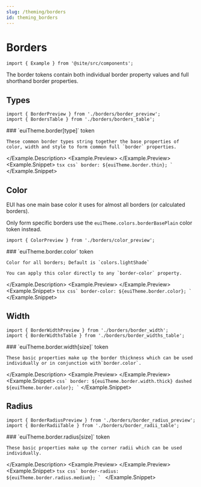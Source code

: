 ```yaml
---
slug: /theming/borders
id: theming_borders
---
```


# Borders

```mdx-code-block
import { Example } from '@site/src/components';
```

The border tokens contain both individual border property values and full shorthand border properties.

## Types

```mdx-code-block
import { BorderPreview } from './borders/border_preview';
import { BordersTable } from './borders/borders_table';
```

<Example>
  <Example.Description>
    ### `euiTheme.border[type]` <Badge color="hollow">token</Badge>

    These common border types string together the base properties of color, width and style to form common full `border` properties.
  </Example.Description>
  <Example.Preview>
    <BorderPreview />
  </Example.Preview>
  <Example.Snippet>
    ```tsx
    css`
      border: ${euiTheme.border.thin};
    `
    ```
  </Example.Snippet>
</Example>

<BordersTable />


## Color

EUI has one main base color it uses for almost all borders (or calculated borders).

Only form specific borders use the `euiTheme.colors.borderBasePlain` color token instead.

```mdx-code-block
import { ColorPreview } from './borders/color_preview';
```

<Example>
  <Example.Description>
    ### `euiTheme.border.color` <Badge color="hollow">token</Badge>

    Color for all borders; Default is `colors.lightShade`

    You can apply this color directly to any `border-color` property.
  </Example.Description>
  <Example.Preview>
    <ColorPreview />
  </Example.Preview>
  <Example.Snippet>
    ```tsx
    css`
      border-color: ${euiTheme.border.color};
    `
    ```
  </Example.Snippet>
</Example>

## Width

```mdx-code-block
import { BorderWidthPreview } from './borders/border_width';
import { BorderWidthsTable } from './borders/border_widths_table';
```

<Example>
  <Example.Description>
    ### `euiTheme.border.width[size]` token

    These basic properties make up the border thickness which can be used individually or in conjunction with`border.color`.
  </Example.Description>
  <Example.Preview>
    <BorderWidthPreview />
  </Example.Preview>
  <Example.Snippet>
    ```
    css`
      border: ${euiTheme.border.width.thick} dashed ${euiTheme.border.color};
    `
    ```
  </Example.Snippet>
</Example>

<BorderWidthsTable />

## Radius

```mdx-code-block
import { BorderRadiusPreview } from './borders/border_radius_preview';
import { BorderRadiiTable } from './borders/border_radii_table';
```

<Example>
  <Example.Description>
    ### `euiTheme.border.radius[size]` <Badge color="hollow">token</Badge>

    These basic properties make up the corner radii which can be used individually.
  </Example.Description>
  <Example.Preview>
    <BorderRadiusPreview />
  </Example.Preview>
  <Example.Snippet>
    ```tsx
    css`
      border-radius: ${euiTheme.border.radius.medium};
    `
    ```
  </Example.Snippet>
</Example>

<BorderRadiiTable />
